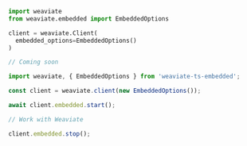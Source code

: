 
<Tabs groupId="languages">
  <TabItem value="py4" label="Python Client v4">
     <FilteredTextBlock
       text={PyCode}
       startMarker="# START ConnectEmbedded"
       endMarker="# END ConnectEmbedded"
       language="py"
     />
  
  </TabItem>

  <TabItem value="py3" label="Python Client v3">

  ```python
  import weaviate
  from weaviate.embedded import EmbeddedOptions

  client = weaviate.Client(
    embedded_options=EmbeddedOptions()
  )
  ```

  </TabItem>

  <TabItem value="js" label="JS/TS Client v3">

  ```js
  // Coming soon
  ```

  </TabItem>
  
  <TabItem value="js2" label="JS/TS Client v2">

  ```js
  import weaviate, { EmbeddedOptions } from 'weaviate-ts-embedded';

  const client = weaviate.client(new EmbeddedOptions());

  await client.embedded.start();

  // Work with Weaviate

  client.embedded.stop();
  ```

  </TabItem>
</Tabs>
